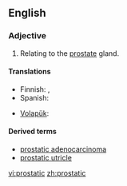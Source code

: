 ==English==

===Adjective===
{{en-adj|-}}

# {{context|anatomy|lang=en}} Relating to the [[prostate]] gland.

====Translations====
{{trans-top|relating to the prostate gland}}
* Finnish: {{t+|fi|eturauhanen|alt=eturauhas-}}, {{t+|fi|eturauhanen|alt=eturauhasen}}
* Spanish: {{t|es|prostático}}
{{trans-mid}}
* [[Volapük]]: {{t|vo|prostatik}}
{{trans-bottom}}

====Derived terms====
*[[prostatic adenocarcinoma]]
*[[prostatic utricle]]

[[vi:prostatic]]
[[zh:prostatic]]